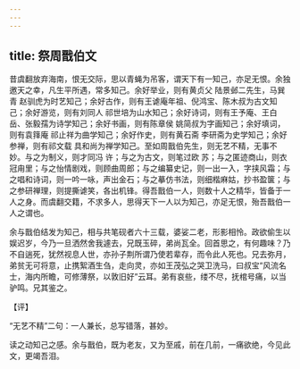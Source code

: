 ```yaml
---
---
---
```

title: 祭周戬伯文
---







昔虞翻放弃海南，恨无交际，思以青蝇为吊客，谓天下有一知己，亦足无恨。余独邀天之幸，凡生平所遇，常多知己。余好举业，则有黄贞父 陆景邺二先生，马巽青 赵驯虎为时艺知己；余好古作，则有王谑庵年祖、倪鸿宝、陈木叔为古文知己；余好游览，则有刘同人 祁世培为山水知己；余好诗词，则有王予庵、王白岳、张毅孺为诗学知己；余好书画，则有陈章侯 姚简叔为字画知己；余好填词，则有袁箨庵 祁止祥为曲学知己；余好作史，则有黄石斋 李研斋为史学知己；余好参禅，则有祁文载 具和尚为禅学知己。至如周戬伯先生，则无艺不精，无事不妙。与之为制义，则才同冯 许；与之为古文，则笔过欧 苏；与之匿迹商山，则衣冠甪里；与之怡情剧戏，则顾曲周郎；与之编纂史记，则一出一入，字挟风霜；与之唱和诗词，则一吟一咏，声出金石；与之摹仿书法，则细楷麻姑，抄书盈箧；与之参研禅理，则提撕谑笑，各出机锋。得吾戬伯一人，则数十人之精华，皆备于一人之身。而虞翻交籍，不求多人，思得天下一人以为知己，亦足无恨，殆吾戬伯一人之谓也。

余与戬伯结发为知己，相与共笔砚者六十三载，婆娑二老，形影相怜。政欲偷生以娱迟岁，今乃一旦洒然舍我遽去，兄既玉碎，弟尚瓦全。回首思之，有何趣味？乃不自遄死，犹然视息人世，亦孙子荆所谓乃使若辈存，而令此人死也。兄去弥月，弟贫无可将意，止携絮酒生刍，走向灵，亦如王茂弘之哭卫洗马，曰叔宝“风流名士，海内所瞻，可修薄祭，以敦旧好”云耳。弟有哀些，缕不尽，抚棺号痛，以当驴鸣。兄其鉴之。

【评】

“无艺不精”二句：一人兼长，总写错落，甚妙。

读之动知己之感。余与戬伯，既为老友，又为至戚，前在几前，一痛欲绝，今见此文，更竭吾泪。